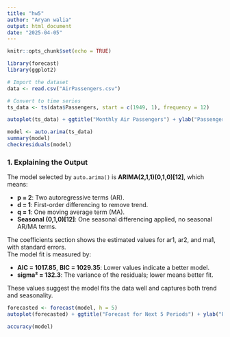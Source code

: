 ```yaml
---
title: "hw5"
author: "Aryan walia"
output: html_document
date: "2025-04-05"
---
```


```r
knitr::opts_chunk$set(echo = TRUE)
```

```r
library(forecast)
library(ggplot2)

# Import the dataset
data <- read.csv("AirPassengers.csv")

# Convert to time series
ts_data <- ts(data$Passengers, start = c(1949, 1), frequency = 12)
```

```r
autoplot(ts_data) + ggtitle("Monthly Air Passengers") + ylab("Passengers")
```
```r
model <- auto.arima(ts_data)
summary(model)
checkresiduals(model)
```
### 1. Explaining the Output

The model selected by `auto.arima()` is **ARIMA(2,1,1)(0,1,0)[12]**, which means:

- **p = 2**: Two autoregressive terms (AR).
- **d = 1**: First-order differencing to remove trend.
- **q = 1**: One moving average term (MA).
- **Seasonal (0,1,0)[12]**: One seasonal differencing applied, no seasonal AR/MA terms.

The coefficients section shows the estimated values for ar1, ar2, and ma1, with standard errors.  
The model fit is measured by:

- **AIC = 1017.85**, **BIC = 1029.35**: Lower values indicate a better model.
- **sigma² = 132.3**: The variance of the residuals; lower means better fit.

These values suggest the model fits the data well and captures both trend and seasonality.

```r
forecasted <- forecast(model, h = 5)
autoplot(forecasted) + ggtitle("Forecast for Next 5 Periods") + ylab("Passengers")
```
```r
accuracy(model)
```



